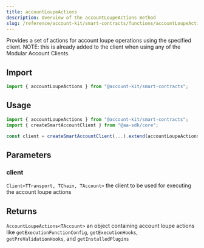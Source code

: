```yaml
---
title: accountLoupeActions
description: Overview of the accountLoupeActions method
slug: /reference/account-kit/smart-contracts/functions/accountLoupeActions
---
```



Provides a set of actions for account loupe operations using the specified client.
NOTE: this is already added to the client when using any of the Modular Account Clients.

## Import

```ts
import { accountLoupeActions } from "@account-kit/smart-contracts";
```

## Usage

```ts
import { accountLoupeActions } from "@account-kit/smart-contracts";
import { createSmartAccountClient } from "@aa-sdk/core";

const client = createSmartAccountClient(...).extend(accountLoupeActions);
```

## Parameters

### client

`Client<TTransport, TChain, TAccount>`
the client to be used for executing the account loupe actions

## Returns

`AccountLoupeActions<TAccount>`
an object containing account loupe actions like `getExecutionFunctionConfig`, `getExecutionHooks`, `getPreValidationHooks`, and `getInstalledPlugins`
